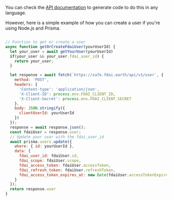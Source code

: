 You can check the [API documentation](api-reference/post-user) to generate code to do this in any language.

However, here is a simple example of how you can create a user if you're using Node.js and Prisma.

```javascript

// Function to get or create a user
async function getOrCreateFdaiUser(yourUserId) {
  let your_user = await getYourUser(yourUserId)
  if(your_user && your_user.fdai_user_id) {
    return your_user;
  }

  let response = await fetch(`https://safe.fdai.earth/api/v1/user`, {
    method: 'POST',
    headers: {
      'Content-type': 'application/json',
      'X-Client-ID': process.env.FDAI_CLIENT_ID,
      'X-Client-Secret': process.env.FDAI_CLIENT_SECRET
    },
    body: JSON.stringify({
      clientUserId: yourUserId
    })
  });
  response = await response.json();
  const fdaiUser = response.user;
  // Update your user with the fdai_user_id
  await prisma.users.update({
    where: { id: yourUserId },
    data: {
      fdai_user_id: fdaiUser.id,
      fdai_scope: fdaiUser.scope,
      fdai_access_token: fdaiUser.accessToken,
      fdai_refresh_token: fdaiUser.refreshToken,
      fdai_access_token_expires_at: new Date(fdaiUser.accessTokenExpires).toISOString()
    }
  });
  return response.user
}
```
